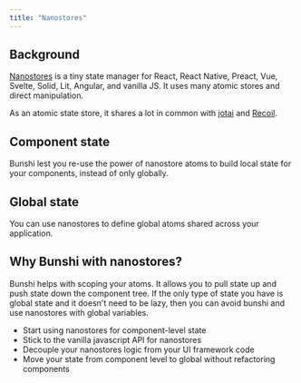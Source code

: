 ```yaml
---
title: "Nanostores"
---
```



## Background

[Nanostores](https://github.com/nanostores/nanostores) is a tiny state manager for React, React Native, Preact, Vue, Svelte, Solid, Lit, Angular, and vanilla JS. It uses many atomic stores and direct manipulation.

As an atomic state store, it shares a lot in common with [jotai](https://jotai.org/) and [Recoil](https://recoiljs.org/).

## Component state

Bunshi lest you re-use the power of nanostore atoms to build local state for your components, instead of only globally.

<Tabs>
  <TabItem label="React">
    <CodeEditor
      files={{
        "App.tsx": nanostores.ReactApp,
        "molecules.ts": {
          code: nanostores.molecules2,
          active: true,
        },
      }}
      dependencies={{
        nanostores: "^0.9",
        "@nanostores/react": "^0.7",
      }}
    />
  </TabItem>
  <TabItem label="Vue">
    <CodeEditor
      files={{
        "src/App.vue": nanostores.VueApp,
        "src/Counter.vue": nanostores.VueCounter,
        "src/Multiplier.vue": nanostores.VueMultiplier,
        "src/molecules.ts": {
          code: nanostores.molecules2,
          active: true,
        },
      }}
      dependencies={{
        nanostores: "^0.9",
        "@nanostores/vue": "^0.10",
      }}
      template="vite-vue"
    />
  </TabItem>
</Tabs>


## Global state

You can use nanostores to define global atoms shared across your application.

<Tabs>
  <TabItem label="React">
    <CodeEditor
      files={{
        "App.tsx": nanostores.ReactApp,
        "molecules.ts": {
          code: nanostores.molecules,
          active: true,
        },
      }}
      dependencies={{
        nanostores: "^0.9",
        "@nanostores/react": "^0.7",
      }}
    />
  </TabItem>
  <TabItem label="Vue">
    <CodeEditor
      files={{
        "src/App.vue": nanostores.VueApp,
        "src/Counter.vue": nanostores.VueCounter,
        "src/Multiplier.vue": nanostores.VueMultiplier,
        "src/molecules.ts": {
          code: nanostores.molecules,
          active: true,
        },
      }}
      dependencies={{
        nanostores: "^0.9",
        "@nanostores/vue": "^0.10",
      }}
      template="vite-vue"
    />
  </TabItem>
</Tabs>

## Why Bunshi with nanostores?

Bunshi helps with scoping your atoms. It allows you to pull state up and push state down the component tree.
If the only type of state you have is global state and it doesn't need to be lazy, then you can avoid bunshi and use nanostores with
global variables.

 * Start using nanostores for component-level state
 * Stick to the vanilla javascript API for nanostores
 * Decouple your nanostores logic from your UI framework code
 * Move your state from component level to global without refactoring components